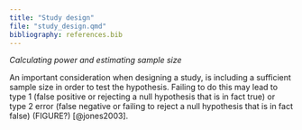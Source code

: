 ```yaml
---
title: "Study design"
file: "study_design.qmd"
bibliography: references.bib
---
```


*Calculating power and estimating sample size*

An important consideration when designing a study, is including a sufficient sample size in order to test the hypothesis. Failing to do this may lead to type 1 (false positive or rejecting a null hypothesis that is in fact true) or type 2 error (false negative or failing to reject a null hypothesis that is in fact false) (FIGURE?) [@jones2003].\
\
